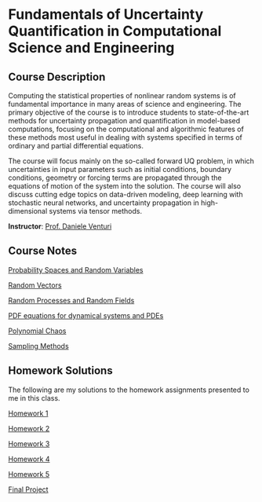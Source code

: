 # Fundamentals of Uncertainty Quantification in Computational Science and Engineering

## Course Description

Computing the statistical properties of nonlinear random systems is of fundamental importance in many areas of science and engineering. The primary objective of the course is to introduce students to state-of-the-art methods for uncertainty propagation and quantification in model-based computations, focusing on the computational and algorithmic features of these methods most useful in dealing with systems specified in terms of ordinary and partial differential equations.

The course will focus mainly on the so-called forward UQ problem, in which uncertainties in input parameters such as initial conditions, boundary conditions, geometry or forcing terms are propagated through the equations of motion of the system into the solution. The course will also discuss cutting edge topics on data-driven modeling, deep learning with stochastic neural networks, and uncertainty propagation in high-dimensional systems via tensor methods.

**Instructor**: [Prof. Daniele Venturi](https://venturi.soe.ucsc.edu/home)

## Course Notes

[Probability Spaces and Random Variables](notes/Probability_spaces_and_random_variables.pdf)

[Random Vectors](notes/Random_vectors.pdf)

[Random Processes and Random Fields](notes/Random_processes_and_random_fields.pdf)

[PDF equations for dynamical systems and PDEs](notes/PDF_equations_for_dynamical_systems_and_PDEs.pdf)

[Polynomial Chaos](notes/Polynomial_chaos.pdf)

[Sampling Methods](notes/Sampling_methods.pdf)

## Homework Solutions

The following are my solutions to the homework assignments presented to me in this class.

[Homework 1](docs/hw1/hw1.qmd)

[Homework 2](docs/hw2/hw2.qmd)

[Homework 3](docs/hw3/hw3.qmd)

[Homework 4](docs/hw4/hw4.qmd)

[Homework 5](docs/hw5/hw5.qmd)

[Final Project](docs/final/am238_final_paper.pdf)
